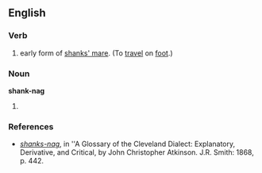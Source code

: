 ==English==

===Verb===
{{en-verb}}

# {{idiom}} {{archaic}} early form of [[shanks' mare]]. (To [[travel]] on [[foot]].)

===Noun===
'''shank-nag'''

# {{idiom}} {{archaic}} {{alternative spelling of|shanks' nag}} 

===References===
*''[http://books.google.com/books?id=MMcRAAAAIAAJ&pg=PA442&dq=%22shanks%27+nag%22&lr=&ei=rZxgR6TGN4KotgOgz5iFBw shanks-nag]'', in ''A Glossary of the Cleveland Dialect: Explanatory, Derivative, and Critical, by John Christopher Atkinson. J.R. Smith: 1868, p. 442.
